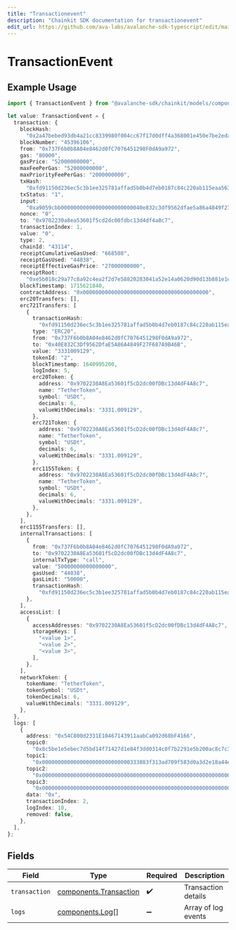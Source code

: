 ```yaml
---
title: "Transactionevent"
description: "Chainkit SDK documentation for transactionevent"
edit_url: https://github.com/ava-labs/avalanche-sdk-typescript/edit/main/chainkit/docs/models/components/transactionevent.md
---
```


# TransactionEvent

## Example Usage

```typescript
import { TransactionEvent } from "@avalanche-sdk/chainkit/models/components";

let value: TransactionEvent = {
  transaction: {
    blockHash:
      "0x2a47bebed93db4a21cc8339980f004cc67f17d0dff4a368001e450e7be2edaa0",
    blockNumber: "45396106",
    from: "0x737F6b0b8A04e8462d0fC7076451298F0dA9a972",
    gas: "80000",
    gasPrice: "52000000000",
    maxFeePerGas: "52000000000",
    maxPriorityFeePerGas: "2000000000",
    txHash:
      "0xfd91150d236ec5c3b1ee325781affad5b0b4d7eb0187c84c220ab115eaa563e8",
    txStatus: "1",
    input:
      "0xa9059cbb00000000000000000000000040e832c3df9562dfae5a86a4849f27f687a9b46b00000000000000000000000000000000000000000000000000000000c68b2a69",
    nonce: "0",
    to: "0x9702230a8ea53601f5cd2dc00fdbc13d4df4a8c7",
    transactionIndex: 1,
    value: "0",
    type: 2,
    chainId: "43114",
    receiptCumulativeGasUsed: "668508",
    receiptGasUsed: "44038",
    receiptEffectiveGasPrice: "27000000000",
    receiptRoot:
      "0xe5b018c29a77c8a92c4ea2f2d7e58820283041a52e14a0620d90d13b881e1ee3",
    blockTimestamp: 1715621840,
    contractAddress: "0x0000000000000000000000000000000000000000",
    erc20Transfers: [],
    erc721Transfers: [
      {
        transactionHash:
          "0xfd91150d236ec5c3b1ee325781affad5b0b4d7eb0187c84c220ab115eaa563e8",
        type: "ERC20",
        from: "0x737F6b0b8A04e8462d0fC7076451298F0dA9a972",
        to: "0x40E832C3Df9562DfaE5A86A4849F27F687A9B46B",
        value: "3331009129",
        tokenId: "2",
        blockTimestamp: 1640995200,
        logIndex: 5,
        erc20Token: {
          address: "0x9702230A8Ea53601f5cD2dc00fDBc13d4dF4A8c7",
          name: "TetherToken",
          symbol: "USDt",
          decimals: 6,
          valueWithDecimals: "3331.009129",
        },
        erc721Token: {
          address: "0x9702230A8Ea53601f5cD2dc00fDBc13d4dF4A8c7",
          name: "TetherToken",
          symbol: "USDt",
          decimals: 6,
          valueWithDecimals: "3331.009129",
        },
        erc1155Token: {
          address: "0x9702230A8Ea53601f5cD2dc00fDBc13d4dF4A8c7",
          name: "TetherToken",
          symbol: "USDt",
          decimals: 6,
          valueWithDecimals: "3331.009129",
        },
      },
    ],
    erc1155Transfers: [],
    internalTransactions: [
      {
        from: "0x737F6b0b8A04e8462d0fC7076451298F0dA9a972",
        to: "0x9702230A8Ea53601f5cD2dc00fDBc13d4dF4A8c7",
        internalTxType: "call",
        value: "50000000000000000",
        gasUsed: "44038",
        gasLimit: "50000",
        transactionHash:
          "0xfd91150d236ec5c3b1ee325781affad5b0b4d7eb0187c84c220ab115eaa563e8",
      },
    ],
    accessList: [
      {
        accessAddresses: "0x9702230A8Ea53601f5cD2dc00fDBc13d4dF4A8c7",
        storageKeys: [
          "<value 1>",
          "<value 2>",
          "<value 3>",
        ],
      },
    ],
    networkToken: {
      tokenName: "TetherToken",
      tokenSymbol: "USDt",
      tokenDecimals: 6,
      valueWithDecimals: "3331.009129",
    },
  },
  logs: [
    {
      address: "0x54C800d2331E10467143911aabCa092d68bF4166",
      topic0:
        "0x8c5be1e5ebec7d5bd14f71427d1e84f3dd0314c0f7b2291e5b200ac8c7c3b925",
      topic1:
        "0x0000000000000000000000000000333883f313ad709f583d0a3d2e18a44ef29b",
      topic2:
        "0x0000000000000000000000000000000000000000000000000000000000000000",
      topic3:
        "0x0000000000000000000000000000000000000000000000000000000000001350",
      data: "0x",
      transactionIndex: 2,
      logIndex: 10,
      removed: false,
    },
  ],
};
```

## Fields

| Field                                                            | Type                                                             | Required                                                         | Description                                                      |
| ---------------------------------------------------------------- | ---------------------------------------------------------------- | ---------------------------------------------------------------- | ---------------------------------------------------------------- |
| `transaction`                                                    | [components.Transaction](https://github.com/ava-labs/avalanche-sdk-typescript/blob/main/chainkit/models/components/transaction.md) | :heavy_check_mark:                                               | Transaction details                                              |
| `logs`                                                           | [components.Log](https://github.com/ava-labs/avalanche-sdk-typescript/blob/main/chainkit/models/components/log.md)[]               | :heavy_minus_sign:                                               | Array of log events                                              |